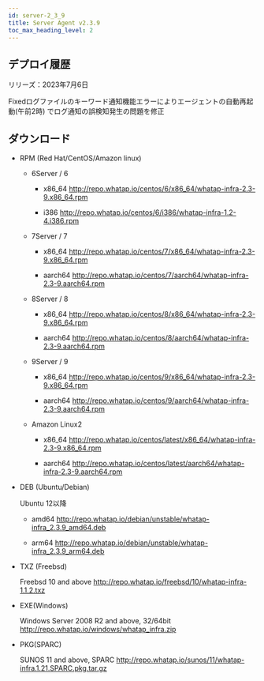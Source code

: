 ```yaml
---
id: server-2_3_9
title: Server Agent v2.3.9
toc_max_heading_level: 2
---
```


## デプロイ履歴

リリーズ：2023年7月6日

<p><Status>Fixed</Status>ログファイルのキーワード通知機能エラーによりエージェントの自動再起動(午前2時) でログ通知の誤検知発生の問題を修正</p>

## ダウンロード

-   RPM (Red Hat/CentOS/Amazon linux)

    -   6Server / 6

        -   x86_64 http://repo.whatap.io/centos/6/x86_64/whatap-infra-2.3-9.x86_64.rpm

        -   i386 http://repo.whatap.io/centos/6/i386/whatap-infra-1.2-4.i386.rpm

    -   7Server / 7

        -   x86_64 http://repo.whatap.io/centos/7/x86_64/whatap-infra-2.3-9.x86_64.rpm

        -   aarch64 http://repo.whatap.io/centos/7/aarch64/whatap-infra-2.3-9.aarch64.rpm

    -   8Server / 8

        -   x86_64 http://repo.whatap.io/centos/8/x86_64/whatap-infra-2.3-9.x86_64.rpm

        -   aarch64 http://repo.whatap.io/centos/8/aarch64/whatap-infra-2.3-9.aarch64.rpm

    -   9Server / 9

        -   x86_64 http://repo.whatap.io/centos/9/x86_64/whatap-infra-2.3-9.x86_64.rpm

        -   aarch64 http://repo.whatap.io/centos/9/aarch64/whatap-infra-2.3-9.aarch64.rpm

    -   Amazon Linux2

        -   x86_64 http://repo.whatap.io/centos/latest/x86_64/whatap-infra-2.3-9.x86_64.rpm

        -   aarch64 http://repo.whatap.io/centos/latest/aarch64/whatap-infra-2.3-9.aarch64.rpm

-   DEB (Ubuntu/Debian)

    Ubuntu 12以降

    -   amd64 http://repo.whatap.io/debian/unstable/whatap-infra_2.3.9_amd64.deb

    -   arm64 http://repo.whatap.io/debian/unstable/whatap-infra_2.3.9_arm64.deb

-   TXZ (Freebsd)

    Freebsd 10 and above http://repo.whatap.io/freebsd/10/whatap-infra-1.1.2.txz

-   EXE(Windows)

    Windows Server 2008 R2 and above, 32/64bit http://repo.whatap.io/windows/whatap_infra.zip

-   PKG(SPARC)

    SUNOS 11 and above, SPARC http://repo.whatap.io/sunos/11/whatap-infra.1.21.SPARC.pkg.tar.gz
